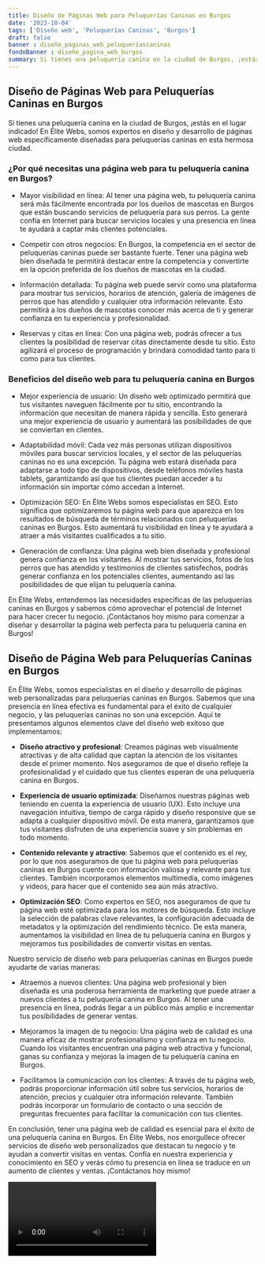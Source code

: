 ```yaml
---
title: Diseño de Páginas Web para Peluquerías Caninas en Burgos
date: '2023-10-04'
tags: ['Diseño web', 'Peluquerías Caninas', 'Burgos']
draft: false
banner : diseño_paginas_web_peluqueríascaninas
fondoBanner : diseño_pagina_web_burgos
summary: Si tienes una peluquería canina en la ciudad de Burgos, ¡estás en el lugar indicado! En Élite Webs, somos expertos en diseño y desarrollo de páginas web específicamente diseñadas para peluquerías caninas en esta hermosa ciudad.
---
```


## Diseño de Páginas Web para Peluquerías Caninas en Burgos

Si tienes una peluquería canina en la ciudad de Burgos, ¡estás en el lugar indicado! En Élite Webs, somos expertos en diseño y desarrollo de páginas web específicamente diseñadas para peluquerías caninas en esta hermosa ciudad.

### ¿Por qué necesitas una página web para tu peluquería canina en Burgos?

- Mayor visibilidad en línea: Al tener una página web, tu peluquería canina será más fácilmente encontrada por los dueños de mascotas en Burgos que están buscando servicios de peluquería para sus perros. La gente confía en Internet para buscar servicios locales y una presencia en línea te ayudará a captar más clientes potenciales.

- Competir con otros negocios: En Burgos, la competencia en el sector de peluquerías caninas puede ser bastante fuerte. Tener una página web bien diseñada te permitirá destacar entre la competencia y convertirte en la opción preferida de los dueños de mascotas en la ciudad.

- Información detallada: Tu página web puede servir como una plataforma para mostrar tus servicios, horarios de atención, galería de imágenes de perros que has atendido y cualquier otra información relevante. Esto permitirá a los dueños de mascotas conocer más acerca de ti y generar confianza en tu experiencia y profesionalidad.

- Reservas y citas en línea: Con una página web, podrás ofrecer a tus clientes la posibilidad de reservar citas directamente desde tu sitio. Esto agilizará el proceso de programación y brindará comodidad tanto para ti como para tus clientes.

### Beneficios del diseño web para tu peluquería canina en Burgos

- Mejor experiencia de usuario: Un diseño web optimizado permitirá que tus visitantes naveguen fácilmente por tu sitio, encontrando la información que necesitan de manera rápida y sencilla. Esto generará una mejor experiencia de usuario y aumentará las posibilidades de que se conviertan en clientes.

- Adaptabilidad móvil: Cada vez más personas utilizan dispositivos móviles para buscar servicios locales, y el sector de las peluquerías caninas no es una excepción. Tu página web estará diseñada para adaptarse a todo tipo de dispositivos, desde teléfonos móviles hasta tablets, garantizando así que tus clientes puedan acceder a tu información sin importar cómo accedan a Internet.

- Optimización SEO: En Élite Webs somos especialistas en SEO. Esto significa que optimizaremos tu página web para que aparezca en los resultados de búsqueda de términos relacionados con peluquerías caninas en Burgos. Esto aumentará tu visibilidad en línea y te ayudará a atraer a más visitantes cualificados a tu sitio.

- Generación de confianza: Una página web bien diseñada y profesional genera confianza en los visitantes. Al mostrar tus servicios, fotos de los perros que has atendido y testimonios de clientes satisfechos, podrás generar confianza en los potenciales clientes, aumentando así las posibilidades de que elijan tu peluquería canina.

En Élite Webs, entendemos las necesidades específicas de las peluquerías caninas en Burgos y sabemos cómo aprovechar el potencial de Internet para hacer crecer tu negocio. ¡Contáctanos hoy mismo para comenzar a diseñar y desarrollar la página web perfecta para tu peluquería canina en Burgos!

<GifSeo />

<Cta />

## Diseño de Página Web para Peluquerías Caninas en Burgos

En Élite Webs, somos especialistas en el diseño y desarrollo de páginas web personalizadas para peluquerías caninas en Burgos. Sabemos que una presencia en línea efectiva es fundamental para el éxito de cualquier negocio, y las peluquerías caninas no son una excepción. Aquí te presentamos algunos elementos clave del diseño web exitoso que implementamos:

- **Diseño atractivo y profesional**: Creamos páginas web visualmente atractivas y de alta calidad que captan la atención de los visitantes desde el primer momento. Nos aseguramos de que el diseño refleje la profesionalidad y el cuidado que tus clientes esperan de una peluquería canina en Burgos.

- **Experiencia de usuario optimizada**: Diseñamos nuestras páginas web teniendo en cuenta la experiencia de usuario (UX). Esto incluye una navegación intuitiva, tiempo de carga rápido y diseño responsive que se adapta a cualquier dispositivo móvil. De esta manera, garantizamos que tus visitantes disfruten de una experiencia suave y sin problemas en todo momento.

- **Contenido relevante y atractivo**: Sabemos que el contenido es el rey, por lo que nos aseguramos de que tu página web para peluquerías caninas en Burgos cuente con información valiosa y relevante para tus clientes. También incorporamos elementos multimedia, como imágenes y videos, para hacer que el contenido sea aún más atractivo.

- **Optimización SEO**: Como expertos en SEO, nos aseguramos de que tu página web esté optimizada para los motores de búsqueda. Esto incluye la selección de palabras clave relevantes, la configuración adecuada de metadatos y la optimización del rendimiento técnico. De esta manera, aumentamos la visibilidad en línea de tu peluquería canina en Burgos y mejoramos tus posibilidades de convertir visitas en ventas.

Nuestro servicio de diseño web para peluquerías caninas en Burgos puede ayudarte de varias maneras:

- Atraemos a nuevos clientes: Una página web profesional y bien diseñada es una poderosa herramienta de marketing que puede atraer a nuevos clientes a tu peluquería canina en Burgos. Al tener una presencia en línea, podrás llegar a un público más amplio e incrementar tus posibilidades de generar ventas.

- Mejoramos la imagen de tu negocio: Una página web de calidad es una manera eficaz de mostrar profesionalismo y confianza en tu negocio. Cuando los visitantes encuentran una página web atractiva y funcional, ganas su confianza y mejoras la imagen de tu peluquería canina en Burgos.

- Facilitamos la comunicación con los clientes: A través de tu página web, podrás proporcionar información útil sobre tus servicios, horarios de atención, precios y cualquier otra información relevante. También podrás incorporar un formulario de contacto o una sección de preguntas frecuentes para facilitar la comunicación con tus clientes.

En conclusión, tener una página web de calidad es esencial para el éxito de una peluquería canina en Burgos. En Élite Webs, nos enorgullece ofrecer servicios de diseño web personalizados que destacan tu negocio y te ayudan a convertir visitas en ventas. Confía en nuestra experiencia y conocimiento en SEO y verás cómo tu presencia en línea se traduce en un aumento de clientes y ventas. ¡Contáctanos hoy mismo!

<Video />

<CtaBot job='Peluquerías Caninas' city='Burgos'/>

<Gmaps query='Burgos+españa+maps' />